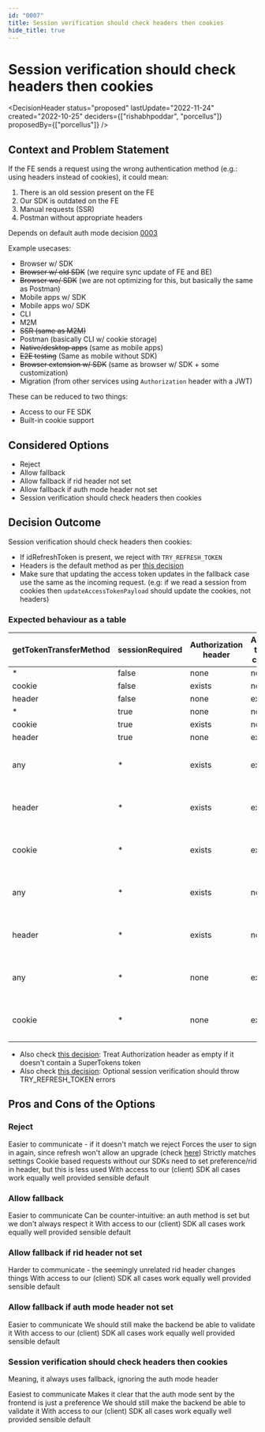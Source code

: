 ```yaml
---
id: "0007"
title: Session verification should check headers then cookies
hide_title: true
---
```



# Session verification should check headers then cookies

<DecisionHeader status="proposed" lastUpdate="2022-11-24" created="2022-10-25" deciders={["rishabhpoddar", "porcellus"]} proposedBy={["porcellus"]} />

## Context and Problem Statement

If the FE sends a request using the wrong authentication method (e.g.: using headers instead of cookies), it could mean:
1. There is an old session present on the FE
2. Our SDK is outdated on the FE
3. Manual requests (SSR)
4. Postman without appropriate headers

Depends on default auth mode decision [0003](./0003)

Example usecases:
- Browser w/ SDK
- ~~Browser w/ old SDK~~ (we require sync update of FE and BE)
- ~~Browser wo/ SDK~~ (we are not optimizing for this, but basically the same as Postman)
- Mobile apps w/ SDK
- Mobile apps wo/ SDK
- CLI
- M2M
- ~~SSR (same as M2M)~~
- Postman (basically CLI w/ cookie storage)
- ~~Native/desktop apps~~ (same as mobile apps)
- ~~E2E testing~~ (Same as mobile without SDK)
- ~~Browser extension w/ SDK~~ (same as browser w/ SDK + some customization)
- Migration (from other services using `Authorization` header with a JWT)

These can be reduced to two things:
- Access to our FE SDK
- Built-in cookie support

## Considered Options

* Reject
* Allow fallback
* Allow fallback if rid header not set
* Allow fallback if auth mode header not set
* Session verification should check headers then cookies

## Decision Outcome

Session verification should check headers then cookies:
- If idRefreshToken is present, we reject with `TRY_REFRESH_TOKEN`
- Headers is the default method as per [this decision](./0003)
- Make sure that updating the access token updates in the fallback case use the same as the incoming request. (e.g: if we read a session from cookies then `updateAccessTokenPayload` should update the cookies, not headers)

### Expected behaviour as a table

| getTokenTransferMethod    | sessionRequired 	| Authorization header 	| Access token cookie 	| Output                    	            |
|----------------------     |-----------------	|----------------------	|---------------------	|-----------------------------------------	|
| *                         | false           	| none                 	| none                 	| undefined                   	            |
| cookie                    | false            	| exists               	| none                 	| undefined                   	            |
| header                    | false            	| none                 	| exists               	| undefined                   	            |
| *                         | true           	| none                 	| none                 	| UNAUTHORISED            	                |
| cookie                    | true          	| exists               	| none                 	| UNAUTHORISED                           	|
| header                    | true          	| none                 	| exists               	| UNAUTHORISED                           	|
| any                       | *             	| exists               	| exist                 | Based on session validation of header 	|
| header                    | *             	| exists               	| exist                 | Based on session validation of header 	|
| cookie                    | *             	| exists               	| exist                 | Based on session validation of cookie 	|
| any                       | *             	| exists               	| none                 	| Based on session validation of header 	|
| header                    | *             	| exists               	| none                 	| Based on session validation of header 	|
| any                       | *             	| none                 	| exists               	| Based on session validation of cookie 	|
| cookie                    | *             	| none                 	| exists               	| Based on session validation of cookie 	|

- Also check [this decision](./0013): Treat Authorization header as empty if it doesn't contain a SuperTokens token
- Also check [this decision](./0019): Optional session verification should throw TRY_REFRESH_TOKEN errors

## Pros and Cons of the Options

### Reject

<ArgumentPro> Easier to communicate - if it doesn't match we reject </ArgumentPro>
<ArgumentCon> Forces the user to sign in again, since refresh won't allow an upgrade (check [here](./0008))</ArgumentCon>
<ArgumentPro> Strictly matches settings </ArgumentPro>
<ArgumentCon> Cookie based requests without our SDKs need to set preference/rid in header, but this is less used </ArgumentCon>
<ArgumentNeut> With access to our (client) SDK all cases work equally well provided sensible default </ArgumentNeut>

### Allow fallback

<ArgumentPro> Easier to communicate </ArgumentPro>
<ArgumentCon> Can be counter-intuitive: an auth method is set but we don't always respect it </ArgumentCon>
<ArgumentNeut> With access to our (client) SDK all cases work equally well provided sensible default </ArgumentNeut>

### Allow fallback if rid header not set

<ArgumentCon> Harder to communicate - the seemingly unrelated rid header changes things </ArgumentCon>
<ArgumentNeut> With access to our (client) SDK all cases work equally well provided sensible default </ArgumentNeut>


### Allow fallback if auth mode header not set

<ArgumentPro> Easier to communicate </ArgumentPro>
<ArgumentCon> We should still make the backend be able to validate it </ArgumentCon>
<ArgumentNeut> With access to our (client) SDK all cases work equally well provided sensible default </ArgumentNeut>

### Session verification should check headers then cookies

Meaning, it always uses fallback, ignoring the auth mode header

<ArgumentPro> Easiest to communicate </ArgumentPro>
<ArgumentPro> Makes it clear that the auth mode sent by the frontend is just a preference </ArgumentPro>
<ArgumentCon> We should still make the backend be able to validate it </ArgumentCon>
<ArgumentNeut> With access to our (client) SDK all cases work equally well provided sensible default </ArgumentNeut>
